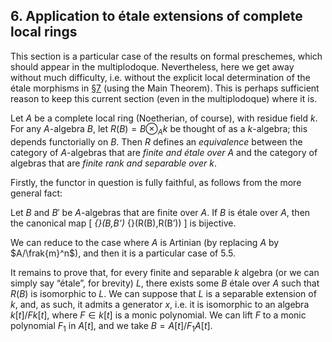 ## 6. Application to étale extensions of complete local rings {#I.6}

This section is a particular case of the results on formal preschemes, which should appear in the multiplodoque.
Nevertheless, here we get away without much difficulty, i.e. without the explicit local determination of the étale morphisms in [§7](I.7) (using the Main Theorem).
This is perhaps sufficient reason to keep this current section (even in the multiplodoque) where it is.

::: {.theorem #I.6.1}
  Let $A$ be a complete local ring (Noetherian, of course), with residue field $k$.
  For any $A$-algebra $B$, let $R(B)=B\otimes_Ak$ be thought of as a $k$-algebra;
  this depends functorially on $B$.
  Then $R$ defines an _equivalence_ between the category of $A$-algebras that are _finite and étale over $A$_ and the category of algebras that are _finite rank and separable over $k$_.
:::

Firstly, the functor in question is fully faithful, as follows from the more general fact:

::: {.corollary #I.6.2}
  Let $B$ and $B'$ be $A$-algebras that are finite over $A$.
  If $B$ is étale over $A$, then the canonical map
  \[
    \Hom_{\alg{A}}(B,B')
    \to \Hom_{\alg{k}}(R(B),R(B'))
  \]
  is bijective.
:::

::: {.proof}
  We can reduce to the case where $A$ is Artinian (by replacing $A$ by $A/\frak{m}^n$), and then it is a particular case of [5.5]{#I.5.5}.

  It remains to prove that, for every finite and separable $k$ algebra (or we can simply say "étale", for brevity) $L$, there exists some $B$ étale over $A$ such that $R(B)$ is isomorphic to $L$.
  We can suppose that $L$ is a separable extension of $k$, and, as such, it admits a generator $x$, i.e. it is isomorphic to an algebra $k[t]/Fk[t]$, where $F\in k[t]$ is a monic polynomial.
  We can lift $F$ to a monic polynomial $F_1$ in $A[t]$, and we take $B=A[t]/F_1A[t]$.
:::